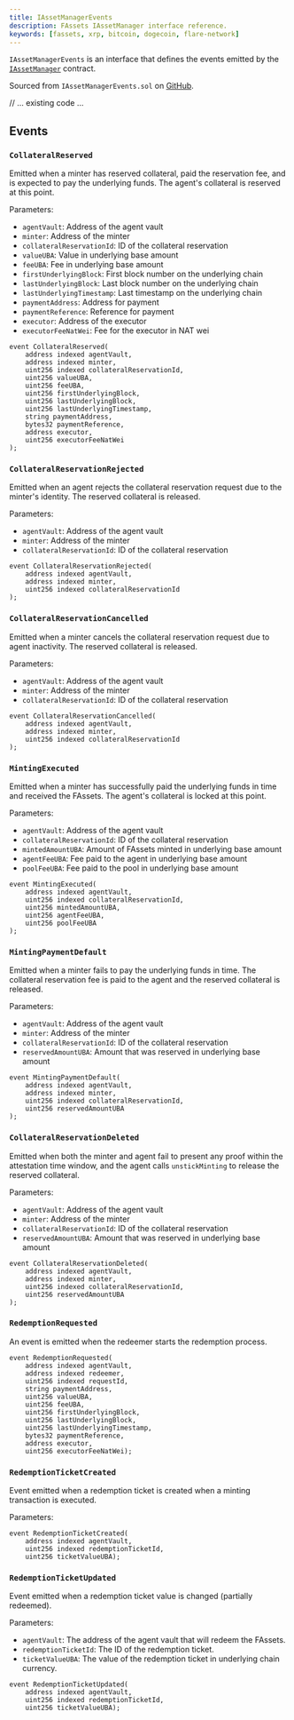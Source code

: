 ```yaml
---
title: IAssetManagerEvents
description: FAssets IAssetManager interface reference.
keywords: [fassets, xrp, bitcoin, dogecoin, flare-network]
---
```


`IAssetManagerEvents` is an interface that defines the events emitted by the [`IAssetManager`](/fassets/reference/IAssetManager) contract.

Sourced from `IAssetManagerEvents.sol` on [GitHub](https://github.com/flare-labs-ltd/fassets/blob/main/contracts/userInterfaces/IAssetManagerEvents.sol).

// ... existing code ...

## Events

### `CollateralReserved`

Emitted when a minter has reserved collateral, paid the reservation fee, and is expected to pay the underlying funds. The agent's collateral is reserved at this point.

Parameters:

- `agentVault`: Address of the agent vault
- `minter`: Address of the minter
- `collateralReservationId`: ID of the collateral reservation
- `valueUBA`: Value in underlying base amount
- `feeUBA`: Fee in underlying base amount
- `firstUnderlyingBlock`: First block number on the underlying chain
- `lastUnderlyingBlock`: Last block number on the underlying chain
- `lastUnderlyingTimestamp`: Last timestamp on the underlying chain
- `paymentAddress`: Address for payment
- `paymentReference`: Reference for payment
- `executor`: Address of the executor
- `executorFeeNatWei`: Fee for the executor in NAT wei

```solidity
event CollateralReserved(
    address indexed agentVault,
    address indexed minter,
    uint256 indexed collateralReservationId,
    uint256 valueUBA,
    uint256 feeUBA,
    uint256 firstUnderlyingBlock,
    uint256 lastUnderlyingBlock,
    uint256 lastUnderlyingTimestamp,
    string paymentAddress,
    bytes32 paymentReference,
    address executor,
    uint256 executorFeeNatWei
);
```

### `CollateralReservationRejected`

Emitted when an agent rejects the collateral reservation request due to the minter's identity. The reserved collateral is released.

Parameters:

- `agentVault`: Address of the agent vault
- `minter`: Address of the minter
- `collateralReservationId`: ID of the collateral reservation

```solidity
event CollateralReservationRejected(
    address indexed agentVault,
    address indexed minter,
    uint256 indexed collateralReservationId
);
```

### `CollateralReservationCancelled`

Emitted when a minter cancels the collateral reservation request due to agent inactivity. The reserved collateral is released.

Parameters:

- `agentVault`: Address of the agent vault
- `minter`: Address of the minter
- `collateralReservationId`: ID of the collateral reservation

```solidity
event CollateralReservationCancelled(
    address indexed agentVault,
    address indexed minter,
    uint256 indexed collateralReservationId
);
```

### `MintingExecuted`

Emitted when a minter has successfully paid the underlying funds in time and received the FAssets. The agent's collateral is locked at this point.

Parameters:

- `agentVault`: Address of the agent vault
- `collateralReservationId`: ID of the collateral reservation
- `mintedAmountUBA`: Amount of FAssets minted in underlying base amount
- `agentFeeUBA`: Fee paid to the agent in underlying base amount
- `poolFeeUBA`: Fee paid to the pool in underlying base amount

```solidity
event MintingExecuted(
    address indexed agentVault,
    uint256 indexed collateralReservationId,
    uint256 mintedAmountUBA,
    uint256 agentFeeUBA,
    uint256 poolFeeUBA
);
```

### `MintingPaymentDefault`

Emitted when a minter fails to pay the underlying funds in time. The collateral reservation fee is paid to the agent and the reserved collateral is released.

Parameters:

- `agentVault`: Address of the agent vault
- `minter`: Address of the minter
- `collateralReservationId`: ID of the collateral reservation
- `reservedAmountUBA`: Amount that was reserved in underlying base amount

```solidity
event MintingPaymentDefault(
    address indexed agentVault,
    address indexed minter,
    uint256 indexed collateralReservationId,
    uint256 reservedAmountUBA
);
```

### `CollateralReservationDeleted`

Emitted when both the minter and agent fail to present any proof within the attestation time window, and the agent calls `unstickMinting` to release the reserved collateral.

Parameters:

- `agentVault`: Address of the agent vault
- `minter`: Address of the minter
- `collateralReservationId`: ID of the collateral reservation
- `reservedAmountUBA`: Amount that was reserved in underlying base amount

```solidity
event CollateralReservationDeleted(
    address indexed agentVault,
    address indexed minter,
    uint256 indexed collateralReservationId,
    uint256 reservedAmountUBA
);
```

### `RedemptionRequested`

An event is emitted when the redeemer starts the redemption process.

```solidity
event RedemptionRequested(
    address indexed agentVault,
    address indexed redeemer,
    uint256 indexed requestId,
    string paymentAddress,
    uint256 valueUBA,
    uint256 feeUBA,
    uint256 firstUnderlyingBlock,
    uint256 lastUnderlyingBlock,
    uint256 lastUnderlyingTimestamp,
    bytes32 paymentReference,
    address executor,
    uint256 executorFeeNatWei);
```

### `RedemptionTicketCreated`

Event emitted when a redemption ticket is created when a minting transaction is executed.

Parameters:

```solidity
event RedemptionTicketCreated(
    address indexed agentVault,
    uint256 indexed redemptionTicketId,
    uint256 ticketValueUBA);
```

### `RedemptionTicketUpdated`

Event emitted when a redemption ticket value is changed (partially redeemed).

Parameters:

- `agentVault`: The address of the agent vault that will redeem the FAssets.
- `redemptionTicketId`: The ID of the redemption ticket.
- `ticketValueUBA`: The value of the redemption ticket in underlying chain currency.

```solidity
event RedemptionTicketUpdated(
    address indexed agentVault,
    uint256 indexed redemptionTicketId,
    uint256 ticketValueUBA);
```
